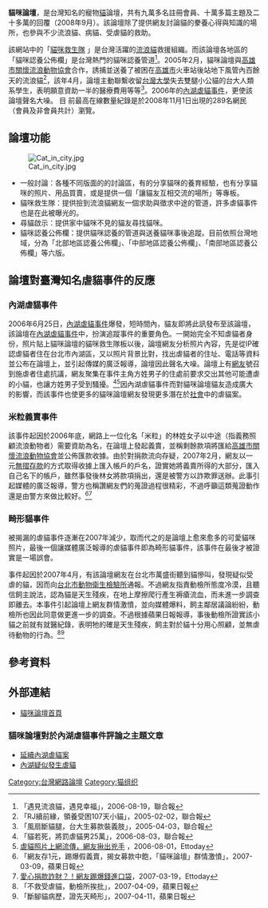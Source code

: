 '''貓咪論壇'''，是台灣知名的寵物[[貓|貓]]論壇，共有九萬多名註冊會員、十萬多篇主題及二十多萬的回覆（2008年9月）。該論壇除了提供網友討論貓的豢養心得與知識的場所，也參與不少流浪貓、病貓、受虐貓的救助。

該網站中的「[http://www.supervr.net/catbbs/forums.cgi?forum=30 貓咪救生隊] {{Wayback|url=http://www.supervr.net/catbbs/forums.cgi?forum=30 |date=20120123080046 }}」是台灣活躍的[[流浪貓|流浪貓]]救援組織。而該論壇各地區的「貓咪認養公佈欄」是台灣熱門的貓咪認養管道<ref>「遇見流浪貓，遇見幸福」，2006-08-19，聯合報</ref>。2005年2月，貓咪論壇與[[高雄市關懷流浪動物協會|高雄市關懷流浪動物協會]]合作，誘捕並送養了被困在[[高雄市|高雄市]]火車站後站地下風管內百餘天的流浪貓<ref>「RJ續前緣，領養受困107天小貓」，2005-02-02，聯合報</ref>，該年4月，論壇主動聯繫收留[[台灣大學|台灣大學]]失去雙腿小公貓的台大人類系學生，表明願意資助一半的醫療費用等等<ref>「風扇斷貓腿，台大生募款裝義肢」，2005-04-03，聯合報</ref>。2006年的[[內湖虐貓事件|內湖虐貓事件]]，更使該論壇聲名大噪。
目
前最高在線數量紀錄是於2008年11月1日出現的289名網民（會員及非會員共計）瀏覽。

== 論壇功能 ==
[[File:Cat_in_city.jpg|right]]
*一般討論：各種不同版面的的討論區，有的分享貓咪的養育經驗，也有分享貓咪的照片、用品買賣，或是提供一個「讓貓友互相交流的場所」等專板。
*貓咪救生隊：提供撿到流浪貓網友一個求助與徵求中途的管道，許多虐貓事件也是在此被曝光的。
*尋貓啟示：提供家中貓咪不見的貓友尋找貓咪。
*貓咪認養公佈欄：提供貓咪認養的管道與送養貓咪事後追蹤。目前依照台灣地域，分為「北部地區認養公佈欄」、「中部地區認養公佈欄」、「南部地區認養公佈欄」等六版。

== 論壇對臺灣知名虐貓事件的反應==
=== 內湖虐貓事件 ===
{{main|內湖虐貓事件}}
2006年6月25日，[[內湖虐貓事件|內湖虐貓事件]]爆發，短時間內，貓友即將此訊發布至該論壇，該論壇在[[內湖虐貓事件|內湖虐貓事件]]中，扮演追蹤事件的重要角色。一開始完全不知虐貓者身份，照片貼上貓咪論壇的貓咪救生隊板以後，論壇網友分析照片內容，先是從IP確認虐貓者住在台北市內湖區，又以照片背景比對，找出虐貓者的住址、電話等資料並公布在論壇上，並引起傳媒的廣泛報導，論壇因此聲名大噪。論壇上有[[網路用戶|網友]]號召到施虐者住處抗議，網友聚集在事件主角方姓男子的住處前要求交出其他可能遭虐的小貓，也讓方姓男子受到騷擾。<ref>「貓若死，將罰虐貓男25萬」，2006-08-03，聯合報</ref><ref>[http://www.ettoday.com/2006/08/01/10844-1973037.htm 虐貓照片上網流傳，網友揪出兇手 ] {{Wayback|url=http://www.ettoday.com/2006/08/01/10844-1973037.htm |date=20071118050003 }}，2006-08-01，Ettoday</ref>因內湖虐貓事件而對貓咪論壇貓友造成廣大的影響，而該事件也使更多的貓咪論壇網友發現更多潛在於[[社會|社會]]中的虐貓案。

=== 米粒義賣事件 ===
該事件起因於2006年底，網路上一位化名「米粒」的林姓女子以中途（指義務照顧流浪動物者）需要資助為名，在論壇上發起義賣，並稱剩餘款項將匯給[[高雄市關懷流浪動物協會|高雄市關懷流浪動物協會]]並公佈匯款收據。由於對捐款流向存疑，2007年2月，網友以一元[[無摺存款|無摺存款]]的方式取得收據上匯入帳戶的戶名，證實她將義賣所得的大部分，匯入自己名下的帳戶，雖然事發後林女將款項捐出，還是被警方以詐欺罪送辦。此事引起媒體的廣泛報導，警方也稱讚網友們的蒐證過程很精彩，不過呼籲這類蒐證動作還是由警方來做比較好。<ref>「網友存1元，踢爆假義賣，揭女募款中飽，「貓咪論壇」群情激憤」，2007-03-09，蘋果日報</ref><ref>[http://ettvasia.ettoday.com/2007/03/19/138-2069282.htm 愛心捐款詐財？！網友踢爆錢進口袋 ]{{dead link|date=2018年4月 |bot=InternetArchiveBot |fix-attempted=yes }}，2007-03-19，Ettoday</ref>

===畸形貓事件===
被揭漏的虐貓事件逐漸在2007年減少，取而代之的是論壇上愈來愈多的可愛貓咪照片，最後一個讓媒體廣泛報導的虐貓事件即為畸形貓事件，該事件在最後才被證實是一場誤會。

事件起因於2007年4月，有該論壇網友在台北市萬盛街聽到貓慘叫，發現疑似受虐的貓，因而向[[台北市動物衛生檢驗所|台北市動物衛生檢驗所]]通報。不過網友指責動檢所態度冷漠，且聽信飼主說法，認為貓是天生殘疾，在地上摩擦爬行產生褥瘡流血，而未進一步調查即離去。本事件引起論壇上網友群情激憤，並向媒體爆料，飼主鄰居議論紛紛，動檢所也因此同意做更進一步的調查。不過根據蘋果日報報導，事後動檢所證實該小貓之前就有就醫紀錄，表明牠的確是天生殘疾，飼主對於貓十分用心照顧，並無虐待動物的行為。<ref>「不救受虐貓，動檢所挨批」，2007-04-09，蘋果日報</ref><ref>「斷腳貓病歷，證先天畸形」，2007-04-11，蘋果日報</ref>

== 參考資料 ==
{{Reflist|2}}

== 外部連結 ==
* [http://www.supervr.net/catbbs/leoboard.cgi 貓咪論壇首頁] {{Wayback|url=http://www.supervr.net/catbbs/leoboard.cgi |date=20120117232311 }}
===貓咪論壇對於內湖虐貓事件評論之主題文章===
*[http://www.supervr.net/catbbs/topic.cgi?forum=31&topic=1&start=0 延續內湖虐貓案] {{Wayback|url=http://www.supervr.net/catbbs/topic.cgi?forum=31&topic=1&start=0 |date=20090302192955 }}
*[http://www.supervr.net/catbbs/topic.cgi?forum=30&topic=2185&start=0&show=25 內湖疑似發生虐貓] {{Wayback|url=http://www.supervr.net/catbbs/topic.cgi?forum=30&topic=2185&start=0&show=25 |date=20090302192951 }}

[[Category:台灣網路論壇|Category:台灣網路論壇]]
[[Category:猫组织|Category:猫组织]]